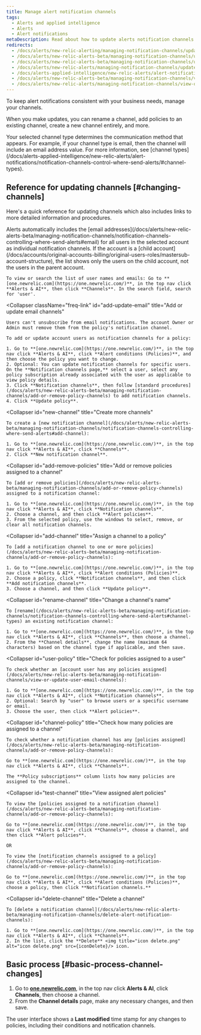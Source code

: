 ```yaml
---
title: Manage alert notification channels
tags:
  - Alerts and applied intelligence
  - Alerts
  - Alert notifications
metaDescription: Read about how to update alerts notification channels.
redirects:
  - /docs/alerts/new-relic-alerting/managing-notification-channels/updating-alert-channels
  - /docs/alerts/new-relic-alerts-beta/managing-notification-channels/updating-alert-notification-channels
  - /docs/alerts/new-relic-alerts-beta/managing-notification-channels/update-alert-notification-channels
  - /docs/alerts/new-relic-alerts/managing-notification-channels/update-alert-notification-channels
  - /docs/alerts-applied-intelligence/new-relic-alerts/alert-notifications/view-or-update-user-email-channels
  - /docs/alerts/new-relic-alerts-beta/managing-notification-channels/view-or-update-user-email-channels
  - /docs/alerts/new-relic-alerts/managing-notification-channels/view-or-update-user-email-channels
---
```



To keep alert notifications consistent with your business needs, manage your channels.

When you make updates, you can rename a channel, add policies to an existing channel, create a new channel entirely, and more.

<Callout variant="tip">
  Your selected channel type determines the communication method that appears. For example, if your channel type is email, then the channel will include an email address value. For more information, see [channel types](/docs/alerts-applied-intelligence/new-relic-alerts/alert-notifications/notification-channels-control-where-send-alerts/#channel-types).
</Callout>

## Reference for updating channels [#changing-channels]

Here's a quick reference for updating channels which also includes links to more detailed information and procedures.

<CollapserGroup>
  <Collapser
    className="freq-link"
    id="view-email"
    title="View email channels"
  >
    Alerts automatically includes the [email addresses](/docs/alerts/new-relic-alerts-beta/managing-notification-channels/notification-channels-controlling-where-send-alerts#email) for all users in the selected account as individual notification channels. If the account is a [child account](/docs/accounts/original-accounts-billing/original-users-roles/mastersub-account-structure), the list shows only the users on the child account, not the users in the parent account.

    To view or search the list of user names and emails: Go to **[one.newrelic.com](https://one.newrelic.com/)**, in the top nav click **Alerts & AI**, then click **Channels**. In the search field, search for 'user'.
  </Collapser>

  <Collapser
    className="freq-link"
    id="add-update-email"
    title="Add or update email channels"
  >
    Users can't unsubscribe from email notifications. The account Owner or Admin must remove them from the policy's notification channel.

    To add or update account users as notification channels for a policy:

    1. Go to **[one.newrelic.com](https://one.newrelic.com/)**, in the top nav click **Alerts & AI**, click **Alert conditions (Policies)**, and then choose the policy you want to change.
    2. Optional: You can update notification channels for specific users. On the **Notification channels page,** select a user, select any policy subscription already associated with the user as applicable to view policy details.
    3. Click **Notification channels**, then follow [standard procedures](/docs/alerts/new-relic-alerts-beta/managing-notification-channels/add-or-remove-policy-channels) to add notification channels.
    4. Click **Update policy**.
  </Collapser>

  <Collapser
    id="new-channel"
    title="Create more channels"
  >
    To create a [new notification channel](/docs/alerts/new-relic-alerts-beta/managing-notification-channels/notification-channels-controlling-where-send-alerts#add-channel):

    1. Go to **[one.newrelic.com](https://one.newrelic.com/)**, in the top nav click **Alerts & AI**, click **Channels**.
    2. Click **New notification channel**.
  </Collapser>

  <Collapser
    id="add-remove-policies"
    title="Add or remove policies assigned to a channel"
  >
    To [add or remove policies](/docs/alerts/new-relic-alerts-beta/managing-notification-channels/add-or-remove-policy-channels) assigned to a notification channel:

    1. Go to **[one.newrelic.com](https://one.newrelic.com/)**, in the top nav click **Alerts & AI**, click **Notification channels**.
    2. Choose a channel, and then click **Alert policies**.
    3. From the selected policy, use the windows to select, remove, or clear all notification channels.
  </Collapser>

  <Collapser
    id="add-channel"
    title="Assign a channel to a policy"
  >
    To [add a notification channel to one or more policies](/docs/alerts/new-relic-alerts-beta/managing-notification-channels/add-or-remove-policy-channels):

    1. Go to **[one.newrelic.com](https://one.newrelic.com/)**, in the top nav click **Alerts & AI**, click **Alert conditions (Policies)**.
    2. Choose a policy, click **Notification channels**, and then click **Add notification channels**.
    3. Choose a channel, and then click **Update policy**.
  </Collapser>

  <Collapser
    id="rename-channel"
    title="Change a channel's name"
  >
    To [rename](/docs/alerts/new-relic-alerts-beta/managing-notification-channels/notification-channels-controlling-where-send-alerts#channel-types) an existing notification channel:

    1. Go to **[one.newrelic.com](https://one.newrelic.com/)**, in the top nav click **Alerts & AI**, click **Channels**, then choose a channel.
    2. From the **Channel details**, change the name (maximum 64 characters) based on the channel type if applicable, and then save.
  </Collapser>

  <Collapser
    id="user-policy"
    title="Check for policies assigned to a user"
  >
    To check whether an [account user has any policies assigned](/docs/alerts/new-relic-alerts-beta/managing-notification-channels/view-or-update-user-email-channels):

    1. Go to **[one.newrelic.com](https://one.newrelic.com/)**, in the top nav click **Alerts & AI**, click **Notification channels**.
    2. Optional: Search by "user" to browse users or a specific username or email.
    3. Choose the user, then click **Alert policies**.
  </Collapser>

  <Collapser
    id="channel-policy"
    title="Check how many policies are assigned to a channel"
  >
    To check whether a notification channel has any [policies assigned](/docs/alerts/new-relic-alerts-beta/managing-notification-channels/add-or-remove-policy-channels):

    Go to **[one.newrelic.com](https://one.newrelic.com/)**, in the top nav click **Alerts & AI**, click **Channels**.

    The **Policy subscriptions** column lists how many policies are assigned to the channel.
  </Collapser>

  <Collapser
    id="test-channel"
    title="View assigned alert policies"
  >
    To view the [policies assigned to a notification channel](/docs/alerts/new-relic-alerts-beta/managing-notification-channels/add-or-remove-policy-channels):

    Go to **[one.newrelic.com](https://one.newrelic.com/)**, in the top nav click **Alerts & AI**, click **Channels**, choose a channel, and then click **Alert policies**.

    OR

    To view the [notification channels assigned to a policy](/docs/alerts/new-relic-alerts-beta/managing-notification-channels/add-or-remove-policy-channels):

    Go to **[one.newrelic.com](https://one.newrelic.com/)**, in the top nav click **Alerts & AI**, click **Alert conditions (Policies)**, choose a policy, then click **Notification channels.**
  </Collapser>

  <Collapser
    id="delete-channel"
    title="Delete a channel"
  >
    To [delete a notification channel](/docs/alerts/new-relic-alerts-beta/managing-notification-channels/delete-alert-notification-channels):

    1. Go to **[one.newrelic.com](https://one.newrelic.com/)**, in the top nav click **Alerts & AI**, click **Channels**.
    2. In the list, click the **Delete** <img title="icon delete.png" alt="icon delete.png" src={iconDelete}/> icon.
  </Collapser>
</CollapserGroup>

## Basic process [#basic-process-channel-changes]

1. Go to **[one.newrelic.com](https://one.newrelic.com/)**, in the top nav click **Alerts & AI**, click **Channels**, then choose a channel.
2. From the **Channel details** page, make any necessary changes, and then save.

The user interface shows a **Last modified** time stamp for any changes to policies, including their conditions and notification channels.
